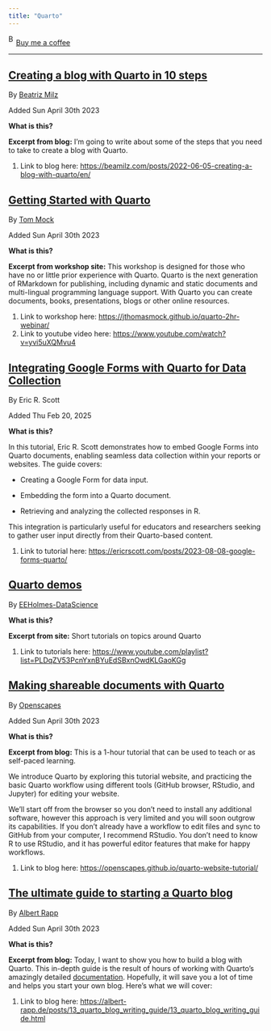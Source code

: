 ```yaml
---
title: "Quarto"
---
```


<link href="https://fonts.googleapis.com/css?family=Cookie" rel="stylesheet"><a class="bmc-button" target="_blank" href="https://www.buymeacoffee.com/JoscelinRocha">![Buy me a coffee](https://cdn.buymeacoffee.com/buttons/bmc-new-btn-logo.svg){alt="Buy me a coffee" width="15" height="21"}Buy me a coffee</a>

------------------------------------------------------------------------

## [Creating a blog with Quarto in 10 steps](https://beamilz.com/posts/2022-06-05-creating-a-blog-with-quarto/en/)

By [Beatriz Milz](https://beamilz.com/posts/2022-06-05-creating-a-blog-with-quarto/en/)

Added Sun April 30th 2023

**What is this?**

**Excerpt from blog:** I'm going to write about some of the steps that you need to take to create a blog with Quarto.

1.  Link to blog here: <https://beamilz.com/posts/2022-06-05-creating-a-blog-with-quarto/en/>

## [Getting Started with Quarto](https://jthomasmock.github.io/quarto-2hr-webinar/)

By [Tom Mock](https://jthomasmock.github.io/quarto-2hr-webinar/)

Added Sun April 30th 2023

**What is this?**

**Excerpt from workshop site:** This workshop is designed for those who have no or little prior experience with Quarto. Quarto is the next generation of RMarkdown for publishing, including dynamic and static documents and multi-lingual programming language support. With Quarto you can create documents, books, presentations, blogs or other online resources.

1.  Link to workshop here: <https://jthomasmock.github.io/quarto-2hr-webinar/>
2.  Link to youtube video here: <https://www.youtube.com/watch?v=yvi5uXQMvu4>

## [Integrating Google Forms with Quarto for Data Collection](https://ericrscott.com/posts/2023-08-08-google-forms-quarto/)

By Eric R. Scott

Added Thu Feb 20, 2025

**What is this?**

In this tutorial, Eric R. Scott demonstrates how to embed Google Forms into Quarto documents, enabling seamless data collection within your reports or websites. The guide covers:

-   Creating a Google Form for data input.

-   Embedding the form into a Quarto document.

-   Retrieving and analyzing the collected responses in R.

This integration is particularly useful for educators and researchers seeking to gather user input directly from their Quarto-based content.

1.  Link to tutorial here: <https://ericrscott.com/posts/2023-08-08-google-forms-quarto/>

## [Quarto demos](https://www.youtube.com/playlist?list=PLDqZV53PcnYxnBYuEdSBxnOwdKLGaoKGg)

By [EEHolmes-DataScience](https://www.youtube.com/playlist?list=PLDqZV53PcnYxnBYuEdSBxnOwdKLGaoKGg)

**What is this?**

**Excerpt from site:** Short tutorials on topics around Quarto

1.  Link to tutorials here: <https://www.youtube.com/playlist?list=PLDqZV53PcnYxnBYuEdSBxnOwdKLGaoKGg>

## [Making shareable documents with Quarto](https://openscapes.github.io/quarto-website-tutorial/)

By [Openscapes](https://openscapes.github.io/quarto-website-tutorial/#about)

Added Sun April 30th 2023

**What is this?**

**Excerpt from blog:** This is a 1-hour tutorial that can be used to teach or as self-paced learning.

We introduce Quarto by exploring this tutorial website, and practicing the basic Quarto workflow using different tools (GitHub browser, RStudio, and Jupyter) for editing your website.

We'll start off from the browser so you don't need to install any additional software, however this approach is very limited and you will soon outgrow its capabilities. If you don't already have a workflow to edit files and sync to GitHub from your computer, I recommend RStudio. You don't need to know R to use RStudio, and it has powerful editor features that make for happy workflows.

1.  Link to blog here: <https://openscapes.github.io/quarto-website-tutorial/>

## [The ultimate guide to starting a Quarto blog](https://albert-rapp.de/posts/13_quarto_blog_writing_guide/13_quarto_blog_writing_guide.html)

By [Albert Rapp](https://albert-rapp.de/posts/13_quarto_blog_writing_guide/13_quarto_blog_writing_guide.html)

Added Sun April 30th 2023

**What is this?**

**Excerpt from blog:** Today, I want to show you how to build a blog with Quarto. This in-depth guide is the result of hours of working with Quarto's amazingly detailed [documentation](https://quarto.org/docs/reference/). Hopefully, it will save you a lot of time and helps you start your own blog. Here's what we will cover:

1.  Link to blog here: <https://albert-rapp.de/posts/13_quarto_blog_writing_guide/13_quarto_blog_writing_guide.html>
